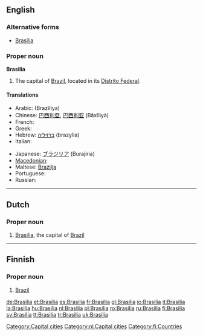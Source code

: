 {{wikipedia}}
==English==

===Alternative forms===
* [[Brasília]]

===Proper noun===
'''Brasilia'''

# The capital of [[Brazil]], located in its [[Distrito Federal]].

====Translations====
{{trans-top|The capital of Brazil}}
* Arabic: {{Arab|[[برازيليا]]}} (Brazīliya) {{f}}
* Chinese: [[巴西利亞]], [[巴西利亚]] (Bāxīlìyà)
* French: {{t+|fr|Brasília}}
* Greek: {{t-|el|Μπραζίλια|f|tr=Brazília|sc=Grek}}
* Hebrew: [[ברזיליה]] (brazylia)
* Italian: {{t+|it|Brasilia}}
{{trans-mid}}
* Japanese: [[ブラジリア]] (Burajiria)
* [[Macedonian]]: {{t|mk|Бразилија|f|tr=Brazílija|sc=Cyrl|xs=Macedonian}}
* Maltese: [[Brażilja]]
* Portuguese: {{t+|pt|Brasília}}
* Russian: {{t+|ru|Бразилиа|f|tr=Brazília|sc=Cyrl}}
{{trans-bottom}}

[[Category:Capital cities]]

----

==Dutch==
{{wikipedia|lang=nl}}

===Proper noun===
{{infl|nl|proper noun}}

# [[#English|Brasilia]], the capital of [[Brazil]]

[[Category:nl:Capital cities]]

----

==Finnish==
{{wikipedia|lang=fi}}

===Proper noun===
{{fi-noun|proper=true|Brasili|type=kulkija}}

# [[Brazil]]

[[Category:fi:Countries]]

[[de:Brasilia]]
[[et:Brasilia]]
[[es:Brasilia]]
[[fr:Brasilia]]
[[gl:Brasilia]]
[[io:Brasilia]]
[[it:Brasilia]]
[[la:Brasilia]]
[[hu:Brasilia]]
[[nl:Brasilia]]
[[pl:Brasilia]]
[[ro:Brasilia]]
[[ru:Brasilia]]
[[fi:Brasilia]]
[[sv:Brasilia]]
[[tt:Brasilia]]
[[tr:Brasilia]]
[[uk:Brasilia]]